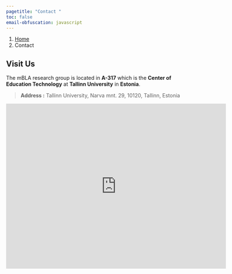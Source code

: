 ```yaml
---
pagetitle: "Contact "
toc: false
email-obfuscation: javascript
---
```


```{=html}
<nav aria-label="breadcrumb">
  <ol class="breadcrumb">
    <li class="breadcrumb-item"><a href="index.html">Home</a></li>
    <li class="breadcrumb-item active" aria-current="page">Contact</li>
  </ol>
</nav>
```

## Visit Us

The mBLA research group is located in **A-317** which is the **Center of Education Technology** at **Tallinn University** in **Estonia**.

> **Address :** Tallinn University, Narva mnt. 29, 10120, Tallinn, Estonia
>


```{=html}
<iframe src="https://www.google.com/maps/embed?pb=!1m18!1m12!1m3!1d2028.6606091730446!2d24.768808676593782!3d59.43873480225912!2m3!1f0!2f0!3f0!3m2!1i1024!2i768!4f13.1!3m3!1m2!1s0x4692935c7ed21b5b%3A0x34ce7211e853036f!2sTallinn%20University!5e0!3m2!1sen!2see!4v1709908195056!5m2!1sen!2see" width="600" height="450" style="border:0;" allowfullscreen="" loading="lazy" referrerpolicy="no-referrer-when-downgrade"></iframe>
```


